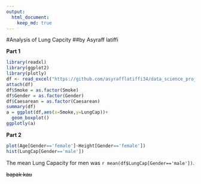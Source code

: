 ```yaml
---
output: 
  html_document:
    keep_md: true
---
```


<!-- README.md is generated from README.Rmd. Please edit that file -->

#Analysis of Lung Capcity
##by Asyraff latiffi
  
  
**Part 1**
```r
library(readxl)
library(ggplot2)
library(plotly)
df <- read_excel("https://github.com/asyrafflatiffi34/data_science_projects/blob/master/LungCapData.xls")
attach(df)
df$Smoke = as.factor(Smoke)
df$Gender = as.factor(Gender)
df$Caesarean = as.factor(Caesarean)
summary(df)
a = ggplot(df,aes(x=Smoke,y=LungCap))+
  geom_boxplot()
ggplotly(a)
```

**Part 2**
```r
plot(Age[Gender=='female']~Height[Gender=='female'])
hist(LungCap[Gender=='male'])
```

The mean Lung Capacity for men was `r mean(df$LungCap[Gender=='male'])`.

~~bapak kau~~
